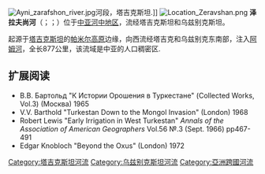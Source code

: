 [[File:Ayni_zarafshon_river.jpg|thumb]]河段，塔吉克斯坦.]]
[[File:Location_Zeravshan.png|thumb]]
'''泽拉夫尚河'''（{{lang-tg|'''Дарёи Зарафшон'''}}；{{lang-uz|'''Zarafshon'''}}；{{lang-fa|'''زرافشان'''}}）位于[[中亚河中地区|中亚河中地区]]，流经塔吉克斯坦和乌兹别克斯坦。

起源于{{coord|39|30|N|70|35|E|}}[[塔吉克斯坦|塔吉克斯坦]]的[[帕米尔高原|帕米尔高原]]边缘，向西流经塔吉克和乌兹别克东南部，注入[[阿姆河|阿姆河]]，全长877公里，该流域是中亚的人口稠密区.

== 扩展阅读 ==
* В.В. Бартольд "К Истории Орошения в Туркестане" (Collected Works, Vol.3) (Москва) 1965
* V.V. Barthold "Turkestan Down to the Mongol Invasion" (London) 1968
* Robert Lewis "Early Irrigation in West Turkestan" ''Annals of the Association of American Geographers'' Vol.56 №.3 (Sept. 1966) pp467-491 
* Edgar Knobloch "Beyond the Oxus" (London) 1972

{{Authority control}}
{{DEFAULTSORT:Zeravshan}}
[[Category:塔吉克斯坦河流|Category:塔吉克斯坦河流]]
[[Category:乌兹别克斯坦河流|Category:乌兹别克斯坦河流]]
[[Category:亞洲跨國河流|Category:亞洲跨國河流]]